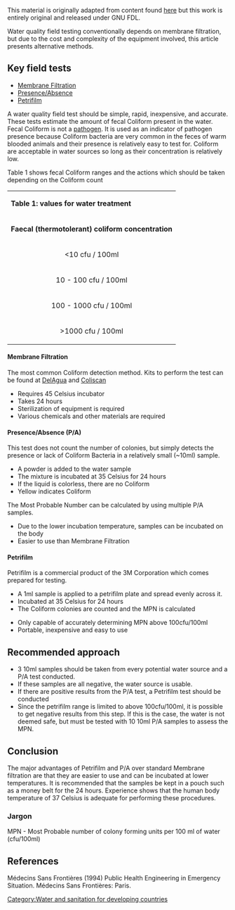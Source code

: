 This material is originally adapted from content found [http://www.lboro.ac.uk/well/resources/fact-sheets/fact-sheets-htm/WQ%20in%20emergencies.htm here] but this work is entirely original and released under GNU FDL.

Water quality field testing conventionally depends on membrane filtration, but due to the cost and complexity of the equipment involved, this article presents alternative methods.

== Key field tests ==
* [[Membrane Filtration]]
* [[Presence/Absence]]
* [[Petrifilm]]

A water quality field test should be simple, rapid, inexpensive, and accurate.  These tests estimate the amount of fecal Coliform present in the water.  Fecal Coliform is not a [[pathogen]].  It is used as an indicator of pathogen presence because Coliform bacteria are very common in the feces of warm blooded animals and their presence is relatively easy to test for. Coliform are acceptable in water sources so long as their concentration is relatively low.

Table 1 shows fecal Coliform ranges and the actions which should be taken depending on the Coliform count

{| class="prettytable"
| colspan="2" | '''Table 1: values for water treatment'''

|-
| <center>'''Faecal (thermotolerant) coliform concentration'''</center>
| <center>'''Recommended Action'''</center>

|-
| <center><nowiki><10 cfu / 100ml</nowiki></center>
| <center>Water may be consumed as it is</center>

|-
| <center>10 - 100 cfu / 100ml</center>
| <center>Treat if possible but may possibly be consumed as it is</center>

|-
| <center>100 - 1000 cfu / 100ml</center>
| <center>Must be treated</center>

|-
| <center>>1000 cfu / 100ml</center>
| <center>Rejected or treated very thoroughly</center>

|}


====Membrane Filtration====
The most common Coliform detection method.  Kits to perform the test can be found at [http://www.delagua.org/pricing.html DelAgua] and [http://www.forestry-suppliers.com/product_pages/View_Catalog_Page.asp?mi=3786 Coliscan]

* Requires 45 Celsius incubator
* Takes 24 hours
* Sterilization of equipment is required
* Various chemicals and other materials are required

====Presence/Absence (P/A)====
This test does not count the number of colonies, but simply detects the presence or lack of Coliform Bacteria in a relatively small (~10ml) sample.

* A powder is added to the water sample
* The mixture is incubated at 35 Celsius for 24 hours
* If the liquid is colorless, there are no Coliform
* Yellow indicates Coliform

The Most Probable Number can be calculated by using multiple P/A samples.

* Due to the lower incubation temperature, samples can be incubated on the body
* Easier to use than Membrane Filtration

====Petrifilm====
Petrifilm is a commercial product of the 3M Corporation which comes prepared for testing.

* A 1ml sample is applied to a petrifilm plate and spread evenly across it.
* Incubated at 35 Celsius for 24 hours
* The Coliform colonies are counted and the MPN is calculated

* Only capable of accurately determining MPN above 100cfu/100ml
* Portable, inexpensive and easy to use

== Recommended approach ==
* 3 10ml samples should be taken from every potential water source and a P/A test conducted.
* If these samples are all negative, the water source is usable.
* If there are positive results from the P/A test, a Petrifilm test should be conducted
* Since the petrifilm range is limited to above 100cfu/100ml, it is possible to get negative results from this step.  If this is the case, the water is not deemed safe, but must be tested with 10 10ml P/A samples to assess the MPN.

== Conclusion ==
The major advantages of Petrifilm and P/A over standard Membrane filtration are that they are easier to use and can be incubated at lower temperatures.  It is recommended that the samples be kept in a pouch such as a money belt for the 24 hours.  Experience shows that the human body temperature of 37 Celsius is adequate for performing these procedures.

===Jargon===
MPN - Most Probable number of colony forming units per 100 ml of water (cfu/100ml)

== References ==
Médecins Sans Frontières (1994) Public Health Engineering in Emergency Situation.  Médecins Sans Frontières: Paris.

[[Category:Water and sanitation for developing countries]]
